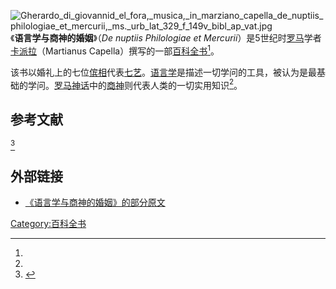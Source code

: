 [[File:Gherardo_di_giovannid_el_fora,_musica,_in_marziano_capella_de_nuptiis_philologiae_et_mercurii,_ms._urb_lat_329_f_149v_bibl_ap_vat.jpg|thumb]]
《'''语言学与商神的婚姻'''》（''De nuptiis Philologiae et Mercurii''）是5世纪时[[罗马|罗马]]学者[[卡派拉|卡派拉]]（Martianus Capella）撰写的一部[[百科全书|百科全书]]<ref name="金常政" />。

该书以婚礼上的七位[[傧相|傧相]]代表[[七艺|七艺]]。[[语言学|语言学]]是描述一切学问的工具，被认为是最基础的学问。[[罗马神话|罗马神话]]中的[[商神|商神]]则代表人类的一切实用知识<ref name="金常政" />。

==参考文献==
<div class="references-small">
<references>
<ref name="金常政">{{cite book| author = [[金常政|金常政]] | title = 百科全书的故事 | publisher = 北京图书馆出版社 | date = 2005-03 | location = 北京 | pages =36-37 | url = | doi = | id = | isbn = 7501326231 }}</ref>
</references>
</div>

==外部链接==
* [http://www.archive.org/details/denuptiisphilolo00martuoft 《语言学与商神的婚姻》的部分原文]

{{stub}}

[[Category:百科全书|Category:百科全书]]